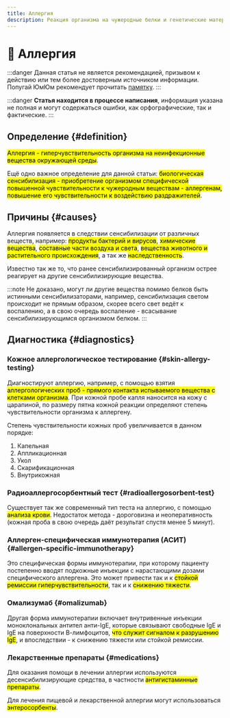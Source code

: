 ```yaml
---
title: Аллергия
description: Реакция организма на чужеродные белки и генетические материалы
---
```



# 🤧 Аллергия

:::danger
Данная статья не является рекомендацией, призывом к действию или тем более достоверным источником информации. Попугай ЮмЮм рекомендует прочитать [памятку](../important.mdx).
:::

:::danger
**Статья находится в процессе написания**, информация указана не полная и могут содержаться ошибки, как орфографические, так и фактические.
:::

## Определение {#definition}
<mark className="definition">Аллергия - гиперчувствительность организма на неинфекционные вещества окружающей среды</mark>.

Ещё одно важное определение для данной статьи: <mark className="definition">биологическая сенсибилизация - приобретение организмом специфической повышенной чувствительности к чужеродным веществам - аллергенам, повышение его чувствительности к воздействию раздражителей</mark>.

## Причины {#causes}
Аллергия появляется в следствии сенсибилизации от различных веществ, например: <mark className="danger">продукты бактерий и вирусов</mark>, <mark className="danger">химические вещества</mark>, <mark className="danger">составные части воздуха и света</mark>, <mark className="danger">вещества животного и растительного происхождения</mark>, а так же <mark className="danger">наследственность</mark>.

Известно так же то, что ранее сенсибилизированный организм острее реагирует на другие сенсибилизирующие вещества.

:::note
Не доказано, могут ли другие вещества помимо белков быть истинными сенсибилизаторами, например, сенсибилизация светом происходит не прямым образом, скорее всего свет ведёт к воспалению, а в свою очередь воспаление - всасывание сенсибилизирующимся организмом белком.
:::

## Диагностика {#diagnostics}
### Кожное аллергологическое тестирование {#skin-allergy-testing}
Диагностируют аллергию, например, с помощью взятия <mark className="success">аллергологических проб - прямого контакта испываемого вещества с клетками организма</mark>. При кожной пробе капля наносится на кожу с царапиной, по размеру пятна кожной реакции определяют степень чувствительности организма к аллергену.

Степень чувствительности кожных проб увеличивается в данном  порядке:
1. Капельная
2. Аппликационная
3. Укол
4. <Annotation text="Через царапину на коже">Скарификационная</Annotation>
5. Внутрикожная

### Радиоаллергосорбентный тест {#radioallergosorbent-test}
Существует так же современный тип теста на аллергию, с помощью <mark className="success">анализа крови</mark>. Недостаток метода - дороговизна и неоперативность (кожная проба в свою очередь даёт результат спустя менее 5 минут).

### Аллерген-специфическая иммунотерапия (АСИТ) {#allergen-specific-immunotherapy}
Это специфическая формы иммунотерапии, при которому пациенту постепенно вводят подкожные инъекции с нарастающими дозами специфического аллергена. Это может привести так и к <mark className="success">стойкой ремиссии гиперчувствительности</mark>, так и к <mark className="success">снижению тяжести</mark>.

### Омализумаб {#omalizumab}
Другая форма иммунотерапии включает внутривенные инъекции моноклональных антител анти-IgE, которые связывают свободные <Annotation text="Immunoglobin E - антитела, участвующие в развитии аллергических реакций, иммуном ответе на паразитов">IgE</Annotation> и IgE на поверхности В-лимфоцитов, <mark className="success">что служит сигналом к разрушению IgE</mark>, и впоследствии - к снижению тяжести или стойкой ремиссии.

### Лекарственные препараты {#medications}
Для оказания помощи в лечении аллергии используются десенсибилизирующие средства, в частности <Annotation text="Группа лекарственных средств, осуществляющих конкуретную блокаду рецепторов в организме, что приводит к торможению опосредуемых им эффектов"><mark className="success">антигистаминные препараты</mark></Annotation>.

Для лечения пищевой и лекарственной аллергии могут использоваться <Annotation text="лекарственные средства различной структуры, осуществляющие связывание экзо- и эндогенных веществ в ЖКТ путём адсорбции"><mark className="success">энтеросорбенты</mark></Annotation>.
